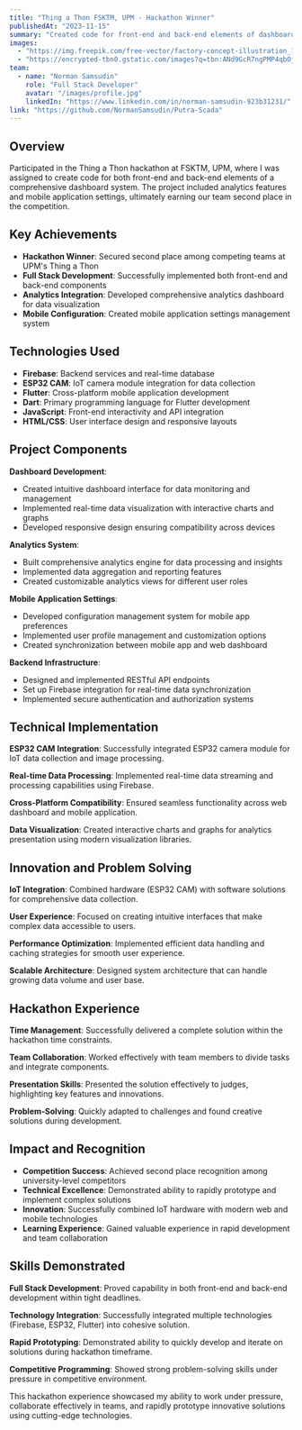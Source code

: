 ```yaml
---
title: "Thing a Thon FSKTM, UPM - Hackathon Winner"
publishedAt: "2023-11-15"
summary: "Created code for front-end and back-end elements of dashboard, analytics, and mobile application settings. Awarded second place in the hackathon competition."
images:
  - "https://img.freepik.com/free-vector/factory-concept-illustration_114360-28895.jpg"
  - "https://encrypted-tbn0.gstatic.com/images?q=tbn:ANd9GcR7ngPMP4qbOjyF8JFg_ma32I_G9_4GW9BnRw&s"
team:
  - name: "Norman Samsudin"
    role: "Full Stack Developer"
    avatar: "/images/profile.jpg"
    linkedIn: "https://www.linkedin.com/in/norman-samsudin-923b31231/"
link: "https://github.com/NormanSamsudin/Putra-Scada"
---
```


## Overview

Participated in the Thing a Thon hackathon at FSKTM, UPM, where I was assigned to create code for both front-end and back-end elements of a comprehensive dashboard system. The project included analytics features and mobile application settings, ultimately earning our team second place in the competition.

## Key Achievements

- **Hackathon Winner**: Secured second place among competing teams at UPM's Thing a Thon
- **Full Stack Development**: Successfully implemented both front-end and back-end components
- **Analytics Integration**: Developed comprehensive analytics dashboard for data visualization
- **Mobile Configuration**: Created mobile application settings management system

## Technologies Used

- **Firebase**: Backend services and real-time database
- **ESP32 CAM**: IoT camera module integration for data collection
- **Flutter**: Cross-platform mobile application development
- **Dart**: Primary programming language for Flutter development
- **JavaScript**: Front-end interactivity and API integration
- **HTML/CSS**: User interface design and responsive layouts

## Project Components

**Dashboard Development**:

- Created intuitive dashboard interface for data monitoring and management
- Implemented real-time data visualization with interactive charts and graphs
- Developed responsive design ensuring compatibility across devices

**Analytics System**:

- Built comprehensive analytics engine for data processing and insights
- Implemented data aggregation and reporting features
- Created customizable analytics views for different user roles

**Mobile Application Settings**:

- Developed configuration management system for mobile app preferences
- Implemented user profile management and customization options
- Created synchronization between mobile app and web dashboard

**Backend Infrastructure**:

- Designed and implemented RESTful API endpoints
- Set up Firebase integration for real-time data synchronization
- Implemented secure authentication and authorization systems

## Technical Implementation

**ESP32 CAM Integration**: Successfully integrated ESP32 camera module for IoT data collection and image processing.

**Real-time Data Processing**: Implemented real-time data streaming and processing capabilities using Firebase.

**Cross-Platform Compatibility**: Ensured seamless functionality across web dashboard and mobile application.

**Data Visualization**: Created interactive charts and graphs for analytics presentation using modern visualization libraries.

## Innovation and Problem Solving

**IoT Integration**: Combined hardware (ESP32 CAM) with software solutions for comprehensive data collection.

**User Experience**: Focused on creating intuitive interfaces that make complex data accessible to users.

**Performance Optimization**: Implemented efficient data handling and caching strategies for smooth user experience.

**Scalable Architecture**: Designed system architecture that can handle growing data volume and user base.

## Hackathon Experience

**Time Management**: Successfully delivered a complete solution within the hackathon time constraints.

**Team Collaboration**: Worked effectively with team members to divide tasks and integrate components.

**Presentation Skills**: Presented the solution effectively to judges, highlighting key features and innovations.

**Problem-Solving**: Quickly adapted to challenges and found creative solutions during development.

## Impact and Recognition

- **Competition Success**: Achieved second place recognition among university-level competitors
- **Technical Excellence**: Demonstrated ability to rapidly prototype and implement complex solutions
- **Innovation**: Successfully combined IoT hardware with modern web and mobile technologies
- **Learning Experience**: Gained valuable experience in rapid development and team collaboration

## Skills Demonstrated

**Full Stack Development**: Proved capability in both front-end and back-end development within tight deadlines.

**Technology Integration**: Successfully integrated multiple technologies (Firebase, ESP32, Flutter) into cohesive solution.

**Rapid Prototyping**: Demonstrated ability to quickly develop and iterate on solutions during hackathon timeframe.

**Competitive Programming**: Showed strong problem-solving skills under pressure in competitive environment.

This hackathon experience showcased my ability to work under pressure, collaborate effectively in teams, and rapidly prototype innovative solutions using cutting-edge technologies.

